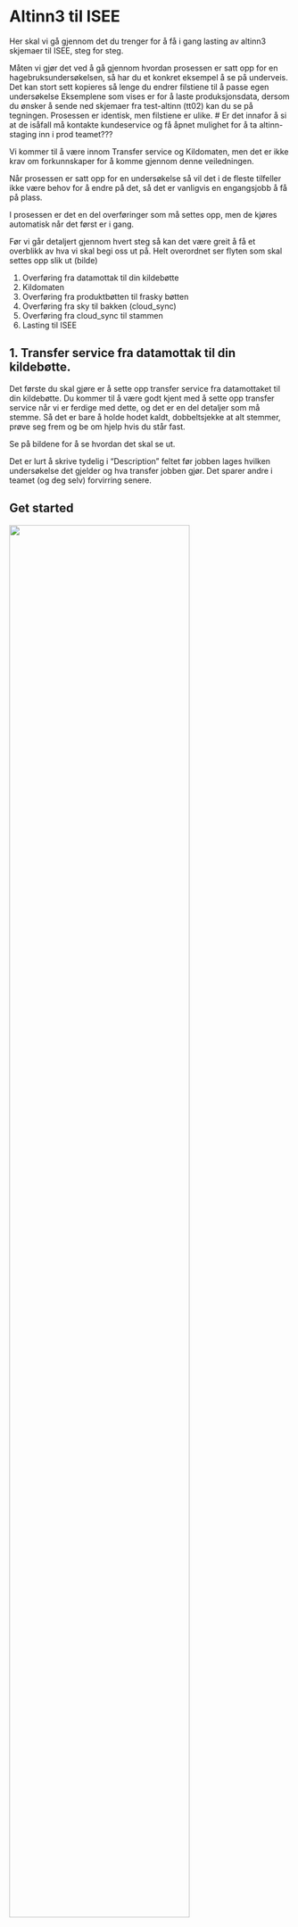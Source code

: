 # Altinn3 til ISEE
Her skal vi gå gjennom det du trenger for å få i gang lasting av altinn3 skjemaer til ISEE, steg for steg.

Måten vi gjør det ved å gå gjennom hvordan prosessen er satt opp for en hagebruksundersøkelsen, så har du et konkret eksempel å se på underveis.
Det kan stort sett kopieres så lenge du endrer filstiene til å passe egen undersøkelse
Eksemplene som vises er for å laste produksjonsdata, dersom du ønsker å sende ned skjemaer fra test-altinn (tt02) kan du se på tegningen. Prosessen er identisk, men filstiene er ulike.
# Er det innafor å si at de isåfall må kontakte kundeservice og få åpnet mulighet for å ta altinn-staging inn i prod teamet???

Vi kommer til å være innom Transfer service og Kildomaten, men det er ikke krav om forkunnskaper for å komme gjennom denne veiledningen.

Når prosessen er satt opp for en undersøkelse så vil det i de fleste tilfeller ikke være behov for å endre på det, så det er vanligvis en engangsjobb å få på plass.

I prosessen er det en del overføringer som må settes opp, men de kjøres automatisk når det først er i gang.

Før vi går detaljert gjennom hvert steg så kan det være greit å få et overblikk av hva vi skal begi oss ut på. Helt overordnet ser flyten som skal settes opp slik ut (bilde)

1. Overføring fra datamottak til din kildebøtte
2. Kildomaten
3. Overføring fra produktbøtten til frasky bøtten
4. Overføring fra sky til bakken (cloud_sync)
5. Overføring fra cloud_sync til stammen
6. Lasting til ISEE


## 1. Transfer service fra datamottak til din kildebøtte.

Det første du skal gjøre er å sette opp transfer service fra datamottaket til din kildebøtte. Du kommer til å være godt kjent med å sette opp transfer service når vi er ferdige med dette, og det er en del detaljer som må stemme. Så det er bare å holde hodet kaldt, dobbeltsjekke at alt stemmer, prøve seg frem og be om hjelp hvis du står fast.

Se på bildene for å se hvordan det skal se ut.

Det er lurt å skrive tydelig i "Description" feltet før jobben lages hvilken undersøkelse det gjelder og hva transfer jobben gjør. Det sparer andre i teamet (og deg selv) forvirring senere. 

::: panel-tabset
## Get started
![](../images/altinn3-isee-kilde-transfer-1.png){width=80%}

## Choose a source
![](../images/altinn3-isee-kilde-transfer-2.png){width=80%}

## Choose a destination
![](../images/altinn3-isee-kilde-transfer-3.png){width=80%}

## Choose when to run job
![](../images/altinn3-isee-kilde-transfer-4.png){width=80%}

## Choose settings
![](../images/altinn3-isee-kilde-transfer-5.png){width=80%}
:::

## 2. Kildomaten
Nå skal vi gå løs på den mest tekniske delen av oppsettet. Her blir det nok mye prøving og feiling for å få alt til å fungere, så ikke mist motet.

I første omgang holder vi det enkelt og setter opp rammen som vi senere skal fylle ut.

De to filene nedenfor skal opprettes og plasseres i mappen dapla-team-iac/automation/source-data/dapla-team-prod/hagebruk/

```.yaml
folder_prefix: hagebruk/altinn
memory_size: 1
```

```.python
import dapla as dp
from altinn import isee_transform, create_isee_filename

tags = ["SkjemaData", "Kontakt", "Brukeropplevelse"]

mapping = {
    "Altinn3 navn": "ISEE navn"
}

def main(source_file):
    if source_file.endswith(".xml"):
        fil = isee_transform(source_file, mapping, tag_list=tags) # transformerer XML'ene fra kildedatabøtta til pandas dataframe med riktig ISEE-feltnavn
        fil["FELTNAVN"] = fil["FELTNAVN"].str[:25].str.upper()
        if "altinn/test/" in source_file:
            dp.write_pandas(df = fil, gcs_path = f"ssb-primaer-j-skjema-data-produkt-prod/hagebruk/temp/test/altinn/{create_isee_filename(source_file)}", file_format="csv", index=False, sep=";")
        elif "altinn/prod/" in source_file:
            dp.write_pandas(df = fil, gcs_path = f"ssb-primaer-j-skjema-data-produkt-prod/hagebruk/inndata/altinn/{create_isee_filename(source_file)}", file_format="csv", index=False, sep=";")
        else: 
            raise ValueError (f'source_filen sitt navn inneholder verken altinn/test/ eller altinn/prod/: {source_file}')
```

Filstiene må du endre nå, mappingen kan du utsette til du er ferdig med å sette opp resten av overføringene.

Det er vanskelig å sjekke om mappingen din stemmer uten å ha forsøkt innlasting til ISEE, så det kan være greit å ordne resten av løpet først.

Mapping brukes for å omkode nytt variabelnavn fra altinn3 til ISEE feltnavn og er nødvendig for at dataene dine skal bli synlige i ISEE.

## 3. Transfer service fra din produkt bøtte til frasky bøtten

Her skal vi starte med å flytte filene som kildomaten vår lager til bakken. Før filene kan sendes til bakken, så skal de innom frasky-bøtta.

::: panel-tabset
## Get started
![](image1.png){width=80%}

## Choose a source
![](image2.png){width=80%}

## Choose a destination
![](image3.png){width=80%}

## Choose when to run job
![](image4.png){width=80%}

## Choose settings
![](image5.png){width=80%}
:::

## 4. Transfer service fra din frasky bøtte til bakken

Nå flytter vi filene ned til bakken. Måten mottaket på bakken er lagt opp er at det finnes en mappe på linux for ditt dapla team under området cloud_sync.
- Det vil ha filstien cloud_sync/team-navn/...

Måten du skal sette opp transfer service kan du se her:
::: panel-tabset
## Get started
![](image1.png){width=80%}

## Choose a source
![](image2.png){width=80%}

## Choose a destination
![](image3.png){width=80%}

## Choose when to run job
![](image4.png){width=80%}

## Choose settings
![](image5.png){width=80%}
:::

Her finnes det et mottak for kildedata og ett for annen data, det er sistnevnte mottak vi skal bruke. Det vil si at vi skal forholde oss til cloud_sync/team-navn/standard/frasky.

I den mappen skal du opprette mappen "altinn" og den skal inneholde to undermapper, "prod" og "test".

![Mappestruktur på cloud_sync](../images/altinn3-isee-mapper-cloudsync.png)


## 5. Opprette mappestruktur på stammen

For at innlasting til ISEE skal fungere så trengs det noen spesifikke mapper på stammen.

![Mappestruktur på stammen](../images/altinn3-isee-mapper-stamme.png)


## 6 MoveIT og lasting til ISEE

Nå som vi har satt opp mappestrukturene som trengs så har vi en positiv overraskelse, det neste steget er enkelt for deg som statistikkansvarlig.

Først skal du opprette skjemaet i ISEE. Det skal hete RA-XXXXA3. Deretter skal du sende en mail til kundeservice. I den skal du:
- si at du trenger en MoveIt overføring fra cloudsync/standard/undersøkelse/altinn/prod/ og til din stamme sin wk24/datafangst/gSdv/ mappe.
- og at du trenger opplasting fra datafangst/gSdv mappen din til ISEE.

Du kan ta utgangspunkt i malen nedenfor.

```
Hei!

Trenger to moveit jobber og innlasting til ISEE fra stammen.

En jobb som flytter fra:
/ssb/cloud_sync/primaer-j-skjema/standard/frasky/hagebruk/test/altinn/
Til:
/ssb/stamme02/jordbruk/sbhagebruk/test/wk24/datafangst/gSdv

En jobb som flytter fra:
/ssb/cloud_sync/primaer-j-skjema/standard/frasky/hagebruk/prod/altinn/
Til:
/ssb/stamme02/jordbruk/sbhagebruk/wk24/datafangst/gSdv

Trenger også at det opprettes lastejobb fra wk24 og test/wk24 til DB1P og DB1T.

```

Når disse jobbene er satt opp så får du data inn i ISEE!

## 7. Detaljer, detaljer, detaljer

Du burde nå få data lastet inn i tabellene ISEE er bygd på, men sannsynligvis er det en jobb igjen.

Det er mange detaljer som skal stemme for at dataene som lastes inn skal dukke opp riktig i ISEE. Du må sjekke at kodelister eksisterer for variablene dine, at disse matcher variabelverdiene som kommer fra altinn3 og at eventuelle endringer i altinn3 skjemaet er hensyntatt i skjemavisningen i ISEE.
Vær oppmerksom på at ofte vil noen kodelister som benyttes i altinn3 skjemaet skille seg fra det som ble brukt i altinn2, som vil kreve noen endringer i skjemabyggeren.

Stort sett må du bare fikse på skjemabyggeren i ISEE og mapping i process_source_data.py, resten av løpet er du ferdig med.




